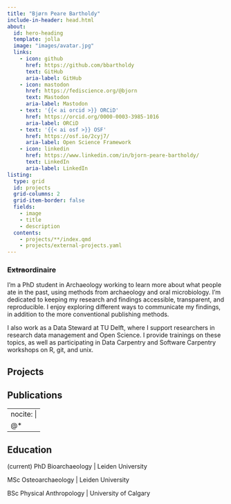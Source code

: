 ```yaml
---
title: "Bjørn Peare Bartholdy"
include-in-header: head.html
about:
  id: hero-heading
  template: jolla
  image: "images/avatar.jpg"
  links: 
    - icon: github
      href: https://github.com/bbartholdy
      text: GitHub
      aria-label: GitHub
    - icon: mastodon
      href: https://fediscience.org/@bjorn
      text: Mastodon
      aria-label: Mastodon
    - text: '{{< ai orcid >}} ORCiD'
      href: https://orcid.org/0000-0003-3985-1016
      aria-label: ORCiD
    - text: '{{< ai osf >}} OSF'
      href: https://osf.io/2cyj7/
      aria-label: Open Science Framework
    - icon: linkedin
      href: https://www.linkedin.com/in/bjorn-peare-bartholdy/
      text: LinkedIn
      aria-label: LinkedIn
listing: 
  type: grid
  id: projects
  grid-columns: 2
  grid-item-border: false
  fields: 
    - image
    - title
    - description
  contents: 
    - projects/**/index.qmd
    - projects/external-projects.yaml
---
```


:::{#hero-heading}

<h3 class=subtitle><span id="word"></span> ~~Extra~~ordinaire</h3>

I'm a PhD student in Archaeology working to learn more about what people
ate in the past, using methods from archaeology and oral microbiology.
I'm dedicated to keeping my research and findings accessible, transparent,
and reproducible. I enjoy exploring different ways to communicate my findings,
in addition to the more conventional publishing methods.

I also work as a Data Steward at TU Delft, where I support researchers in research
data management and Open Science. I provide trainings on these topics, as well as
participating in Data Carpentry and Software Carpentry workshops on R, git, and unix.



:::

## Projects {#projects-section}

::: {#projects}
:::

## Publications {#publications-section}

---
nocite: |
  @*
---

::: {#refs}
:::

## Education {#education-section}

(current) PhD Bioarchaeology | Leiden University

MSc Osteoarchaeology | Leiden University

BSc Physical Anthropology | University of Calgary
